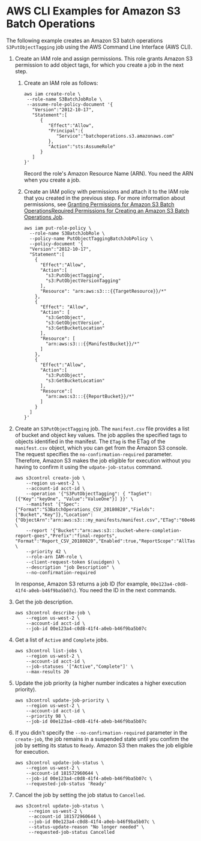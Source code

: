 # AWS CLI Examples for Amazon S3 Batch Operations<a name="batch-ops-examples-cli"></a>

The following example creates an Amazon S3 batch operations `S3PutObjectTagging` job using the AWS Command Line Interface \(AWS CLI\)\. 

1. Create an IAM role and assign permissions\. This role grants Amazon S3 permission to add object tags, for which you create a job in the next step\.

   1. Create an IAM role as follows:

      ```
      aws iam create-role \
       --role-name S3BatchJobRole \
       --assume-role-policy-document '{
         "Version":"2012-10-17",
         "Statement":[
            {
               "Effect":"Allow",
               "Principal":{
                  "Service":"batchoperations.s3.amazonaws.com"
               },
               "Action":"sts:AssumeRole"
            }
         ]
      }'
      ```

      Record the role's Amazon Resource Name \(ARN\)\. You need the ARN when you create a job\.

   1. Create an IAM policy with permissions and attach it to the IAM role that you created in the previous step\. For more information about permissions, see [Granting Permissions for Amazon S3 Batch OperationsRequired Permissions for Creating an Amazon S3 Batch Operations Job](batch-ops-iam-role-policies.mdx)\.

      ```
      aws iam put-role-policy \
        --role-name S3BatchJobRole \
        --policy-name PutObjectTaggingBatchJobPolicy \
        --policy-document '{
        "Version":"2012-10-17",
        "Statement":[
          {
            "Effect":"Allow",
            "Action":[
              "s3:PutObjectTagging",
              "s3:PutObjectVersionTagging"
            ],
            "Resource": "arn:aws:s3:::{{TargetResource}}/*"
          },
          {
            "Effect": "Allow",
            "Action": [
              "s3:GetObject",
              "s3:GetObjectVersion",
              "s3:GetBucketLocation"
            ],
            "Resource": [
              "arn:aws:s3:::{{ManifestBucket}}/*"
            ]
          },
          {
            "Effect":"Allow",
            "Action":[
              "s3:PutObject",
              "s3:GetBucketLocation"
            ],
            "Resource":[
              "arn:aws:s3:::{{ReportBucket}}/*"
            ]
          }
        ]
      }'
      ```

1. Create an `S3PutObjectTagging` job\. The `manifest.csv` file provides a list of bucket and object key values\. The job applies the specified tags to objects identified in the manifest\. The `ETag` is the ETag of the `manifest.csv` object, which you can get from the Amazon S3 console\. The request specifies the `no-confirmation-required` parameter\. Therefore, Amazon S3 makes the job eligible for execution without you having to confirm it using the `udpate-job-status` command\.

   ```
   aws s3control create-job \
       --region us-west-2 \
       --account-id acct-id \
       --operation '{"S3PutObjectTagging": { "TagSet": [{"Key":"keyOne", "Value":"ValueOne"}] }}' \
       --manifest '{"Spec":{"Format":"S3BatchOperations_CSV_20180820","Fields":["Bucket","Key"]},"Location":{"ObjectArn":"arn:aws:s3:::my_manifests/manifest.csv","ETag":"60e460c9d1046e73f7dde5043ac3ae85"}}' \
       --report '{"Bucket":"arn:aws:s3:::bucket-where-completion-report-goes","Prefix":"final-reports", "Format":"Report_CSV_20180820","Enabled":true,"ReportScope":"AllTasks"}' \
       --priority 42 \
       --role-arn IAM-role \
       --client-request-token $(uuidgen) \
       --description "job Description" \
       --no-confirmation-required
   ```

   In response, Amazon S3 returns a job ID \(for example, `00e123a4-c0d8-41f4-a0eb-b46f9ba5b07c`\)\. You need the ID in the next commands\.

1. Get the job description\.

   ```
   aws s3control describe-job \
       --region us-west-2 \
       --account-id acct-id \
       --job-id 00e123a4-c0d8-41f4-a0eb-b46f9ba5b07c
   ```

1. Get a list of `Active` and `Complete` jobs\.

   ```
   aws s3control list-jobs \
       --region us-west-2 \
       --account-id acct-id \
       --job-statuses '["Active","Complete"]' \
       --max-results 20
   ```

1. Update the job priority \(a higher number indicates a higher execution priority\)\.

   ```
   aws s3control update-job-priority \
       --region us-west-2 \
       --account-id acct-id \
       --priority 98 \
       --job-id 00e123a4-c0d8-41f4-a0eb-b46f9ba5b07c
   ```

1. If you didn't specify the `--no-confirmation-required` parameter in the `create-job`, the job remains in a suspended state until you confirm the job by setting its status to `Ready`\. Amazon S3 then makes the job eligible for execution\.

   ```
   aws s3control update-job-status \
       --region us-west-2 \
       --account-id 181572960644 \
       --job-id 00e123a4-c0d8-41f4-a0eb-b46f9ba5b07c \
       --requested-job-status 'Ready'
   ```

1. Cancel the job by setting the job status to `Cancelled`\.

   ```
   aws s3control update-job-status \
        --region us-west-2 \
        --account-id 181572960644 \
        --job-id 00e123a4-c0d8-41f4-a0eb-b46f9ba5b07c \
        --status-update-reason "No longer needed" \
        --requested-job-status Cancelled
   ```